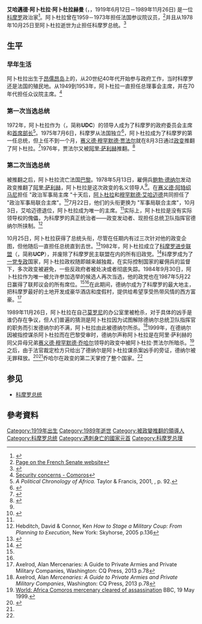 {{Infobox Officeholder
| name            =艾哈邁德·阿卜杜拉·阿卜杜拉赫曼
| nationality     =Comoros
| smallimage      =
| image           =
| order           =President of the State of Comoros
| term_start      =July 6, 1975
| term_end        =August 3, 1975
| predecessor     =''country gains independence, position created''
| successor       =[[Said_Mohamed_Jaffar|Said Mohamed Jaffar]]
| birth_date      ={{Birth date|1919|6|12|mf=y}}
| birth_place     =[[Domoni|Domoni]], [[Anjouan|Anjouan]]
| death_date      ={{death date and age|1989|11|26|1919|6|12|mf=y}}
| death_place     =[[Moroni,_Comoros|Moroni]], [[Grande_Comore|Grande Comore]]
| constituency    = Comoros
| party           =[[Comoros_Democratic_Union|Comoros Democratic Union]], then [[Comorian_Union_for_Progress|Comorian Union for Progress]]
| footnotes       =
| order2          =Co-Chairman of the Politico-Military Directorate of the Federal and Islamic Republic of Comoros
| term_start2     =May 23, 1978
| term_end2       =October 25, 1978
| predecessor2    =''position created''
| successor2      =''position abolished''
| order3          =President of the Federal and Islamic Republic of Comoros
| term_start3     =October 25, 1978
| term_end3       =November 26, 1989
| predecessor3    =''position created''
| successor3      =[[Said_Mohamed_Djohar|Said Mohamed Djohar]]
}}

'''艾哈邁德·阿卜杜拉·阿卜杜拉赫曼''' ({{lang-ar|أحمد عبد الله عبد الرحمن}}，{{transl|ar|''Ahmad Abd Allah Abd ar-Rahman''}}，1919年6月12日－1989年11月26日) 是一位[[科摩罗|科摩罗]]政治家<ref name="deadoralive">{{cite web| url = http://www.deadoraliveinfo.com/dead.nsf/anames-nf/Abdallah+Ahmed| title = Ahmed Abdallah| accessdate = 2006-12-28| publisher = Kentix Computing| archiveurl = https://web.archive.org/web/20061208182428/http://www.deadoraliveinfo.com/dead.nsf/anames-nf/Abdallah+Ahmed| archivedate = 2006年12月8日| deadurl = no}}</ref>。阿卜杜拉曾在1959－1973年担任法国参议院议员，<ref>[http://www.senat.fr/senateur/ahmed_abdallah_abderamane000425.html  Page on the French Senate website]</ref>并且从1978年10月25日至阿卜杜拉逝世为止担任科摩罗总统。<ref name="comores-online">{{cite web| url = http://www.comores-online.com/mwezinet/histoire| title = Histoire des Comores| accessdate = 2006-12-26 | date = 2006-11-16| publisher = MweziNet}}</ref>

== 生平 ==
=== 早年生活 ===
阿卜杜拉出生于[[昂儒昂岛|昂儒昂岛]]上的{{le|多摩尼市|Domoni}}，从20世纪40年代开始参与政府工作，当时科摩罗还是法国的殖民地。从1949到1953年，阿卜杜拉一直担任总理事会主席，并在70年代担任众议院主席。<ref name=country>[http://www.country-data.com/cgi-bin/query/r-8666.html Security concerns - Comoros]</ref>

=== 第一次当选总统 ===
1972年，阿卜杜拉作为{{le|科摩罗民主联盟|Comorian Democratic Union}}（{{lang-fr|Union Démocratique des Comores}}，简称'''UDC'''）的领导人成为了科摩罗的政府委员会主席和[[首席部长|首席部长]]<ref>''A Political Chronology of Africa.'' Taylor & Francis, 2001, {{ISBN|1857431162}}, p. 92.</ref>。1975年7月6日，科摩罗从法国独立<ref name="mayotte">{{cite book|title=Mayotte |url=https://www.cia.gov/library/publications/the-world-factbook/geos/mf.html |accessdate=2006-12-28 |date=2006-12-29 |publisher=[[Central_Intelligence_Agency|Central Intelligence Agency]] |url-status=dead |archiveurl=https://web.archive.org/web/20120921084632/https://www.cia.gov/library/publications/the-world-factbook/geos/mf.html |archivedate=2012-09-21 }}</ref>，阿卜杜拉成为了科摩罗的第一任总统，但上任不到一个月，[[赛义德·穆罕默德·贾法尔|赛义德·穆罕默德·贾法尔]]就在8月3日通过[[政变|政变]]推翻了阿卜杜拉。<ref name="nationsencyclopedia-history">{{cite encyclopedia | author = [[Thomson_Gale|Thomson Gale]] authors | title = Comoros History | url = http://www.nationsencyclopedia.com/Africa/Comoros-HISTORY.html | accessdate = 2006-12-28 | publisher = Encyclopedia of the Nations| archiveurl= https://web.archive.org/web/20061124183314/http://www.nationsencyclopedia.com/Africa/Comoros-HISTORY.html| archivedate= 24 November 2006 | url-status= live}}</ref>1976年，贾法尔又被[[阿里·萨利赫|阿里·萨利赫]]推翻。<ref name="eb">{{cite encyclopedia | last = Ottenheimer | first =Martin|author2= Harriet Joseph Ottenheimer| title = History (from Comoros) | url = http://www.britannica.com/eb/article-1442/Comoros | accessdate = 2006-12-28 | encyclopedia = [[Encyclopædia_Britannica|Encyclopædia Britannica]]| archiveurl= https://web.archive.org/web/20061216203704/http://www.britannica.com/eb/article-1442/Comoros| archivedate= 16 December 2006 | url-status= live}}</ref>

=== 第二次当选总统 ===
被推翻之后，阿卜杜拉流亡法国[[巴黎|巴黎]]。1978年5月13日，雇佣兵[[鲍勃·德纳尔|鲍勃·德纳尔]]发动政变推翻了[[阿里·萨利赫|阿里·萨利赫]]，阿卜杜拉是这次政变的名义领导人<ref name="nationsencyclopedia-history"/>。在[[赛义德·阿特绍马尼|赛义德·阿特绍马尼]]担任 "政治军事局主席 "十天后，[[阿卜杜拉|阿卜杜拉]]和[[穆罕默德·艾哈迈德|穆罕默德·艾哈迈德]]共同担任了 "政治军事局联合主席"。<ref name="ws">{{cite web| url = http://www.worldstatesmen.org/Comoros.html| title = Comoros| accessdate = 2006-12-29| last = Cahoon | first = Benjamin M| publisher = Worldstatesmen.org| archiveurl= https://web.archive.org/web/20061205031124/http://worldstatesmen.org/Comoros.html| archivedate= 5 December 2006 | url-status= live}}</ref>7月22日，他们的头衔更换为 "军事局联合主席"，10月3日，艾哈迈德退位，阿卜杜拉成为唯一的主席。<ref name="ws"/>实际上，阿卜杜拉是没有实际领导权的傀儡，为科摩罗的真正统治者——政变发动者、现担任总统卫队指挥官德纳尔所挟制。<ref>Hebditch, David & Connor, Ken ''How to Stage a Military Coup: From Planning to Execution'', New York: Skyhorse, 2005 p.136</ref>

10月25日，阿卜杜拉获得了总统头衔，尽管在任期内有过三次针对他的政变企图，但他随后一直担任总统直到去世。<ref name="columbia">{{cite encyclopedia | editor = Chernow, Barbara A. |editor2=George A. Vallasi | encyclopedia = The [[Columbia_Encyclopedia|Columbia Encyclopedia]] | title = Comoros | edition = Fifth | year = 1993 | publisher = [[Columbia_University_Press|Columbia University Press]] | isbn= 0-395-62438-X | page = 615}}</ref>1982年，阿卜杜拉成立了[[科摩罗进步联盟|科摩罗进步联盟]]（{{lang-fr|Union Comorienne pour le Progrès}}，简称'''UCP'''），并废除了科摩罗民主联盟在内的所有旧政党。<ref name="nationsencyclopedia-politicalparties">{{cite encyclopedia | author = [[Thomson_Gale|Thomson Gale]] authors |title = Comoros Political Parties | url = http://www.nationsencyclopedia.com/Africa/Comoros-POLITICAL-PARTIES.html | accessdate = 2006-12-28 | publisher = Encyclopedia of the Nations| archiveurl= https://web.archive.org/web/20061124183417/http://www.nationsencyclopedia.com/Africa/Comoros-POLITICAL-PARTIES.html| archivedate= 24 November 2006 | url-status= live}}</ref>科摩罗成为了[[一党专政|一党专政]]国家，阿卜杜拉政权随即越来越独裁，在实际控制国家的雇佣兵的监督下，多次政变被避免，一些反政府者被处决或者彻底失踪。1984年9月30日，阿卜杜拉作为唯一被允许参加选举的候选人再次当选，他的政党也在1987年5月22日赢得了联邦议会的所有席位。<ref name="eb"/><ref name="nationsencyclopedia-politicalparties"/>在此期间，德纳尔成为了科摩罗的最大地主，把科摩罗最好的土地开发成豪华酒店和度假村，提供给希望享受热带风情的西方富豪。<ref>Axelrod, Alan Mercenaries: A Guide to Private Armies and Private Military Companies, Washington: CQ Press, 2013 p.78</ref>

1989年11月26日，阿卜杜拉在自己[[莫罗尼|莫罗尼]]的办公室里被枪杀，对于具体的凶手是谁仍存在争议，但人们普遍的猜测是阿卜杜拉因为试图解除德纳尔总统卫队指挥官的职务而引发德纳尔的不满，阿卜杜拉由此被德纳尔所杀。<ref name="Axelrod, Alan p.78">Axelrod, Alan ''Mercenaries: A Guide to Private Armies and Private Military Companies'', Washington: CQ Press, 2013 p.78</ref>1999年，在德纳尔因被指控谋杀阿卜杜拉而在巴黎受审时，德纳尔声称阿卜杜拉是在阿里·萨利赫的同父异母兄弟[[赛义德·穆罕默德·乔哈尔|赛义德·穆罕默德·乔哈尔]]领导的政变中被阿卜杜拉·贾法尔所暗杀。<ref>[http://news.bbc.co.uk/2/hi/africa/348077.stm World: Africa Comoros mercenary cleared of assassination] BBC, 19 May 1999.</ref>之后，由于法官裁定检方只给出了德纳尔是阿卜杜拉谋杀案凶手的旁证，德纳尔被无罪释放。<ref>{{Cite web|url=https://www.liberation.fr/societe/1999/05/20/bob-denard-acquitte-les-comoriens-presents-au-proces-ont-hue-le-verdict-des-jures-de-la-cour-d-assis_273476|title = Bob Denard acquitté. Les Comoriens présents au procès ont hué le verdict des jurés de la cour d'assises}}</ref><ref name="Axelrod, Alan p.78"/>乔哈尔在政变的第二天掌控了整个国家。<ref name=country/>

== 参见 ==
* [[科摩罗总统|科摩罗总统]]

== 參考資料 ==
{{Reflist}}

{{Authority control}}
{{DEFAULTSORT: Abdallah, Ahmed}}

[[Category:1919年出生|Category:1919年出生]]
[[Category:1989年逝世|Category:1989年逝世]]
[[Category:被政變推翻的領導人|Category:被政變推翻的領導人]]
[[Category:科摩罗总统|Category:科摩罗总统]]
[[Category:遇刺身亡的國家元首|Category:遇刺身亡的國家元首]]
[[Category:科摩罗总理|Category:科摩罗总理]]